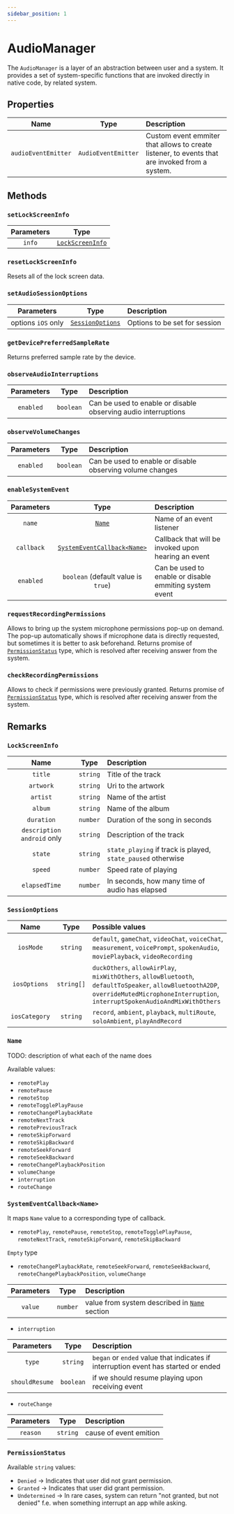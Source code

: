 ```yaml
---
sidebar_position: 1
---
```



# AudioManager

The `AudioManager` is a layer of an abstraction between user and a system. 
It provides a set of system-specific functions that are invoked directly in native code, by related system.

## Properties

| Name | Type | Description |
| :----: | :----: | :-------- |
| `audioEventEmitter` <ReadOnly /> | `AudioEventEmitter` | Custom event emmiter that allows to create listener, to events that are invoked from a system. |

## Methods

### `setLockScreenInfo`

| Parameters | Type |
| :---: | :---: |
| `info` | [`LockScreenInfo`](/system/audio-manager#lockscreeninfo) |

### `resetLockScreenInfo`

Resets all of the lock screen data.

### `setAudioSessionOptions`

| Parameters | Type | Description |
| :---: | :---: | :---- |
| options `iOS` only | [`SessionOptions`](/system/audio-manager#sessionoptions) | Options to be set for session |

### `getDevicePreferredSampleRate`

Returns preferred sample rate by the device.

### `observeAudioInterruptions`

| Parameters | Type | Description |
| :---: | :---: | :---- |
| `enabled` | `boolean` | Can be used to enable or disable observing audio interruptions |

### `observeVolumeChanges`

| Parameters | Type | Description |
| :---: | :---: | :---- |
| `enabled` | `boolean` | Can be used to enable or disable observing volume changes |

### `enableSystemEvent`

| Parameters | Type | Description |
| :---: | :---: | :---- |
| `name` | [`Name`](/system/audio-manager#name) | Name of an event listener |
| `callback` <Optional /> | [`SystemEventCallback<Name>`](/system/audio-manager#systemeventcallbackname) | Callback that will be invoked upon hearing an event |
| `enabled` | `boolean` (default value is `true`)| Can be used to enable or disable emmiting system event | 

### `requestRecordingPermissions`

Allows to bring up the system microphone permissions pop-up on demand. The pop-up automatically shows if microphone data
is directly requested, but sometimes it is better to ask beforehand.
Returns promise of [`PermissionStatus`](/system/audio-manager#permissionstatus) type, which is resolved after receiving answer from the system.

### `checkRecordingPermissions`

Allows to check if permissions were previously granted.
Returns promise of [`PermissionStatus`](/system/audio-manager#permissionstatus) type, which is resolved after receiving answer from the system.

## Remarks

### `LockScreenInfo`

| Name | Type | Description |
| :----: | :----: | :-------- |
| `title` <Optional /> | `string` | Title of the track |
| `artwork` <Optional /> | `string` | Uri to the artwork |
| `artist` <Optional /> | `string` | Name of the artist |
| `album` <Optional /> | `string` | Name of the album |
| `duration` <Optional /> | `number` | Duration of the song in seconds |
| `description` <Optional /> `android` only | `string` | Description of the track |
| `state` <Optional /> | `string` | `state_playing` if track is played, `state_paused` otherwise |
| `speed` <Optional /> | `number` | Speed rate of playing |
| `elapsedTime` <Optional /> | `number` | In seconds, how many time of audio has elapsed |

### `SessionOptions`

| Name | Type | Possible values |
| :----: | :----: | :-------- |
| `iosMode` <Optional /> | `string` | `default`, `gameChat`, `videoChat`, `voiceChat`, `measurement`, `voicePrompt`, `spokenAudio`, `moviePlayback`, `videoRecording`|
| `iosOptions` <Optional /> | `string[]` | `duckOthers`, `allowAirPlay`, `mixWithOthers`, `allowBluetooth`, `defaultToSpeaker`, `allowBluetoothA2DP`, `overrideMutedMicrophoneInterruption`, `interruptSpokenAudioAndMixWithOthers`|
| `iosCategory` <Optional /> | `string` | `record`, `ambient`, `playback`, `multiRoute`, `soloAmbient`, `playAndRecord`|


### `Name`

TODO: description of what each of the name does


Available values:
- `remotePlay`
- `remotePause`
- `remoteStop`
- `remoteTogglePlayPause`
- `remoteChangePlaybackRate`
- `remoteNextTrack`
- `remotePreviousTrack`
- `remoteSkipForward`
- `remoteSkipBackward`
- `remoteSeekForward`
- `remoteSeekBackward`
- `remoteChangePlaybackPosition`
- `volumeChange`
- `interruption`
- `routeChange`


### `SystemEventCallback<Name>`

It maps `Name` value to a corresponding type of callback.

- `remotePlay`, `remotePause`, `remoteStop`, `remoteTogglePlayPause`, `remoteNextTrack`, `remoteSkipForward`, `remoteSkipBackward`

`Empty` type

- `remoteChangePlaybackRate`, `remoteSeekForward`, `remoteSeekBackward`, `remoteChangePlaybackPosition`, `volumeChange`

| Parameters | Type | Description |
| :---: | :---: | :---- |
| `value` | `number` | value from system described in [`Name`](/system/audio-manager#name) section

- `interruption`

| Parameters | Type | Description |
| :---: | :---: | :---- |
| `type` | `string` | `began` or `ended` value that indicates if interruption event has started or ended |
| `shouldResume` | `boolean` | if we should resume playing upon receiving event |

- `routeChange`

| Parameters | Type | Description |
| :---: | :---: | :---- |
| `reason` | `string` | cause of event emition |

### `PermissionStatus`

Available `string` values:
- `Denied` -> Indicates that user did not grant permission.
- `Granted` -> Indicates that user did grant permission.
- `Undetermined` -> In rare cases, system can return "not granted, but not denied" f.e. when something interrupt an app while asking.
